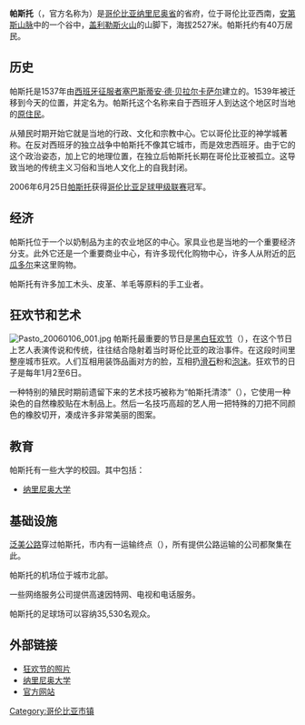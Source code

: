 {{Infobox settlement
|name = 帕斯托
|official_name = {{lang|es|San Juan de Pasto}}
|native_name     = 
|nickname = 奇遇城（{{lang|es|Ciudad Sorpresa}}<br />神学城（{{lang|es|Ciudad Teológica}}<br />盖利勒斯之地（{{lang|es|Tierra del Galeras}}）
|settlement_type = 城市
|motto = {{lang|es|Muy Noble Y Muy Leal Ciudad de San Juan de Pasto}}（非常高雅和忠诚的圣胡安德帕斯托城）<br />{{lang|es|Viva Pasto, Carajo}}（帕斯托万岁） 
|image_skyline          = San Juan de Pasto de noche.jpg
|imagesize              = 250px
|image_caption          = 帕斯托日出（背景上为盖利勒斯火山）
|image_flag             = Flag of San Juan de Pasto.svg
|flag_size              = 100px
|image_seal             = 
|seal_size              = 
|image_shield           = Coat of arms of San Juan de Pasto.png
|shield_size            = 100px
|city_logo              = 
|citylogo_size          = 
|image_map              = Colombia - Nariño - San Juan de Pasto.svg
|mapsize                = 250px
|map_caption            = 帕斯托在纳里尼奥省的位置
|pushpin_map            = 
|pushpin_label_position = 
|pushpin_map_caption    =
|pushpin_mapsize        =
|subdivision_type       = 国家
|subdivision_name       = {{COL}}
|subdivision_type1      = 省
|subdivision_name1      = [[纳里尼奥省|纳里尼奥省]]
|subdivision_type2      = 
|subdivision_name2      = 
|subdivision_type3      = 
|subdivision_name3      = 
|government_footnotes   =
|government_type        = 自治市
|leader_title           = 市长
|leader_name            = Pedro Vicente Obando
|leader_title1          =  
|leader_name1           =
|leader_title2          =
|leader_name2           =
|established_title      = 建立
|established_date       = 1537年
|founder = [[塞巴斯蒂安·德·贝拉尔卡萨尔|塞巴斯蒂安·德·贝拉尔卡萨尔]]
|established_title2     = 立市
|established_date2      = 1539年6月24日
|established_title3     =  
|established_date3      = 
|named_for = 聖若翰洗者
|unit_pref                = 
|area_footnotes           =
|area_total_km2           = 1,181
|area_land_km2 =
|area_water_km2           = 
|area_total_sq_mi         = 
|area_land_sq_mi          = 
|area_water_sq_mi         = 
|area_water_percent       = 
|area_urban_km2           = 26.4 
|area_urban_sq_mi         = 
|population_as_of               = 
|population_footnotes           =
|population_note                = 
|population_total               = 399,723
|population_density_km2         = 365
|population_density_sq_mi       = 
|population_urban               = 
|population_density_urban_km2   =
|population_density_urban_sq_mi =
|population_blank1_title        =
|population_blank1              =
|population_density_blank1_km2 =   
|population_density_blank1_sq_mi = 
|timezone               = [[東部標準時間|東部標準時間]]
|utc_offset             = -5
|timezone_DST           =
|utc_offset_DST         =
|latd=01 |latm=10 |lats=00 |latNS=N
|longd=77 |longm=16 |longs=00 |longEW=W
|elevation_footnotes    =  
|elevation_m            = 2527
|elevation_ft           = 8290
|postal_code_type       = 邮政编码
|postal_code            = 90-210
|area_code              = 092, 072, 052
|blank_name             =
|blank_info             =
|blank1_name            =
|blank1_info            =
|website                = [http://www.pasto.gov.co www.pasto.gov.co]
|footnotes              = 
}}
'''帕斯托'''（{{lang|es|Pasto}}，官方名称为{{lang|es|San Juan de Pasto}}）是[[哥伦比亚|哥伦比亚]][[纳里尼奥省|纳里尼奥省]]的省府，位于哥伦比亚西南，[[安第斯山脉|安第斯山脉]]中的一个谷中，[[加勒拉斯火山|盖利勒斯火山]]的山脚下，海拔2527米。帕斯托约有40万居民。

==历史==
帕斯托是1537年由[[西班牙|西班牙]][[征服者|征服者]][[塞巴斯蒂安·德·贝拉尔卡萨尔|塞巴斯蒂安·德·贝拉尔卡萨尔]]建立的。1539年被迁移到今天的位置，并定名为{{lang|es|San Juan de Pasto}}。帕斯托这个名称来自于西班牙人到达这个地区时当地的[[原住民|原住民]]。

从殖民时期开始它就是当地的行政、文化和宗教中心。它以哥伦比亚的神学城著称。在反对西班牙的独立战争中帕斯托不像其它城市，而是效忠西班牙。由于它的这个政治姿态，加上它的地理位置，在独立后帕斯托长期在哥伦比亚被孤立。这导致当地的传统主义习俗和当地人文化上的自我封闭。

2006年6月25日[[帕斯度體育會|帕斯托]]获得[[哥伦比亚足球甲级联赛|哥伦比亚足球甲级联赛]]冠军。

==经济==
帕斯托位于一个以奶制品为主的农业地区的中心。家具业也是当地的一个重要经济分支。此外它还是一个重要商业中心，有许多现代化购物中心，许多人从附近的[[厄瓜多尔|厄瓜多尔]]来这里购物。

帕斯托有许多加工木头、皮革、羊毛等原料的手工业者。

==狂欢节和艺术==
[[Image:Pasto_20060106_001.jpg|thumbnail]]
帕斯托最重要的节日是[[黑白狂欢节|黑白狂欢节]]（{{lang|es|Carnaval de Negros y Blancos}}），在这个节日上艺人表演传说和传统，往往结合隐射着当时哥伦比亚的政治事件。在这段时间里整座城市狂欢。人们互相用装饰品画对方的脸，互相扔[[滑石|滑石]]粉和[[泡沫|泡沫]]。狂欢节的日子是每年1月2至6日。

一种特别的殖民时期前遗留下来的艺术技巧被称为“帕斯托清漆”（{{lang|es|Barniz de Pasto}}），它使用一种染色的自然橡胶贴在木制品上。然后一名技巧高超的艺人用一把特殊的刀把不同颜色的橡胶切开，凑成许多非常美丽的图案。

==教育==
帕斯托有一些大学的校园。其中包括：
*[[纳里尼奥大学|纳里尼奥大学]]

==基础设施==
[[泛美公路|泛美公路]]穿过帕斯托，市内有一运输终点（{{lang|es|Terminal de transportes}}），所有提供公路运输的公司都聚集在此。

帕斯托的机场位于城市北部。

一些网络服务公司提供高速因特网、电视和电话服务。

帕斯托的足球场可以容纳35,530名观众。

==外部链接==
*[https://web.archive.org/web/20050404152644/http://www.travel-impressions.de/carnival/mask.htm 狂欢节的照片] 
*[http://www.udenar.edu.co/ 纳里尼奥大学] {{Wayback|url=http://www.udenar.edu.co/ |date=20090108142846 }}
*[http://www.pasto.gov.co/ 官方网站] {{Wayback|url=http://www.pasto.gov.co/ |date=20210116023759 }}

[[Category:哥伦比亚市镇|Category:哥伦比亚市镇]]